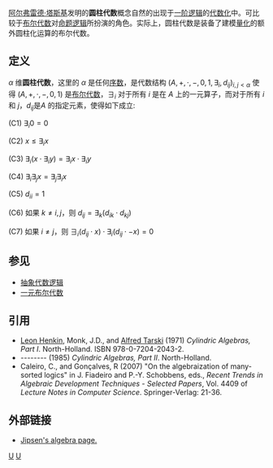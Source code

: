 [[阿尔弗雷德·塔斯基|阿尔弗雷德·塔斯基]]发明的'''圆柱代数'''概念自然的出现于[[一阶逻辑|一阶逻辑]]的[[代数逻辑|代数化]]中。可比较于[[布尔代数|布尔代数]]对[[命题逻辑|命题逻辑]]所扮演的角色。实际上，圆柱代数是装备了建模[[量化_(数理逻辑)|量化]]的额外圆柱化运算的布尔代数。

== 定义 ==

<math>\alpha</math> 维'''圆柱代数'''，这里的 <math>\alpha</math> 是任何[[序数|序数]]，是代数结构 <math>(A,+,\cdot,-,0,1,\exists_i,d_{ij})_{i,j<\alpha}</math> 使得 <math>(A,+,\cdot,-,0,1)</math> 是[[布尔代数|布尔代数]]，<math>\exists_i</math> 对于所有 <math>i</math> 是在 <math>A</math> 上的一元算子，而对于所有 <math>i</math> 和 <math>j</math>，<math>d_{ij}</math>是<math>A</math> 的指定元素，使得如下成立:

(C1)  <math>\exists_i 0=0 \,</math>

(C2)  <math>x\leq \exists_i x</math>

(C3)  <math>\exists_i(x\cdot \exists_i y)=\exists_i x\cdot \exists_i y</math>

(C4)  <math>\exists_i \exists_j x=\exists_j \exists_i x \,</math>

(C5)  <math>d_{ii}=1 \,</math>

(C6)  如果 <math>k \neq i,j</math>，则 <math>d_{ij}=\exists_k(d_{ik}\cdot d_{kj})</math>

(C7)  如果 <math>i \neq j</math>，则 <math>\exists_i(d_{ij}\cdot x)\cdot \exists_i(d_{ij}\cdot -x)=0</math>

==参见==
*[[抽象代数逻辑|抽象代数逻辑]]
*[[一元布尔代数|一元布尔代数]]

==引用==
* [[Leon_Henkin|Leon Henkin]], Monk, J.D., and [[Alfred_Tarski|Alfred Tarski]] (1971) ''Cylindric Algebras, Part I''. North-Holland. ISBN 978-0-7204-2043-2.
* -------- (1985) ''Cylindric Algebras, Part II''. North-Holland. 
* Caleiro, C., and Gonçalves, R (2007) "On the algebraization of many-sorted logics" in J. Fiadeiro and P.-Y. Schobbens, eds., ''Recent Trends in Algebraic Development Techniques - Selected Papers'', Vol. 4409 of ''Lecture Notes in Computer Science''. Springer-Verlag: 21-36.

==外部链接==
* [https://web.archive.org/web/20080828215436/http://math.chapman.edu/structuresold/files/Cylindric_algebras.pdf Jipsen's algebra page.]

{{logic-stub}}
{{代數小作品}}
[[Category:代数逻辑|U]]
[[Category:闭包算子|U]]
